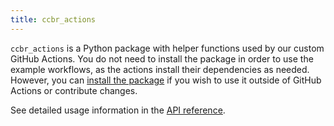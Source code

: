 ```yaml
---
title: ccbr_actions
---
```


`ccbr_actions` is a Python package with helper functions used by our custom GitHub Actions.
You do not need to install the package in order to use the example workflows,
as the actions install their dependencies as needed.
However, you can [install the package](/install.qmd)
if you wish to use it outside of GitHub Actions or contribute changes.

See detailed usage information in the [API reference](/reference/index.html).
